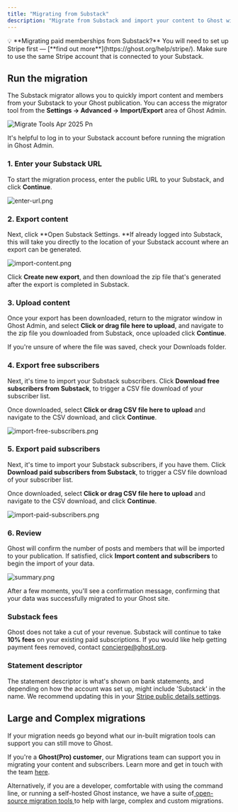 ```yaml
---
title: "Migrating from Substack"
description: "Migrate from Substack and import your content to Ghost with this guide"
---
```


<Tip>
  💡 **Migrating paid memberships from Substack?** You will need to set up Stripe first — [**find out more**](https://ghost.org/help/stripe/). Make sure to use the same Stripe account that is connected to your Substack.
</Tip>

## **Run the migration**

The Substack migrator allows you to quickly import content and members from your Substack to your Ghost publication. You can access the migrator tool from the **Settings → Advanced →** **Import/Export** area of Ghost Admin.

![Migrate Tools Apr 2025 Pn](/images/migrate-tools-apr-2025.png)

It's helpful to log in to your Substack account before running the migration in Ghost Admin.

### **1. Enter your Substack URL**

To start the migration process, enter the public URL to your Substack, and click **Continue**.

![enter-url.png](/images/enter-url.png)

### **2. Export content**

Next, click **Open Substack Settings. **If already logged into Substack, this will take you directly to the location of your Substack account where an export can be generated.

![import-content.png](/images/import-content.png)

Click **Create new export**, and then download the zip file that's generated after the export is completed in Substack.

### **3. Upload content**

Once your export has been downloaded, return to the migrator window in Ghost Admin, and select **Click or drag file here to upload**, and navigate to the zip file you downloaded from Substack, once uploaded click **Continue**.

If you're unsure of where the file was saved, check your Downloads folder.

### **4. Export free subscribers**

Next, it's time to import your Substack subscribers. Click **Download free subscribers from Substack**, to trigger a CSV file download of your subscriber list.

Once downloaded, select **Click or drag CSV file here to upload** and navigate to the CSV download, and click **Continue**.

![import-free-subscribers.png](/images/import-free-subscribers.png)

### **5. Export paid subscribers**

Next, it's time to import your Substack subscribers, if you have them. Click **Download paid subscribers from Substack**, to trigger a CSV file download of your subscriber list.

Once downloaded, select **Click or drag CSV file here to upload** and navigate to the CSV download, and click **Continue**.

![import-paid-subscribers.png](/images/import-paid-subscribers.png)

### **6. Review**

Ghost will confirm the number of posts and members that will be imported to your publication. If satisfied, click **Import content and subscribers** to begin the import of your data.

![summary.png](/images/summary.png)

After a few moments, you'll see a confirmation message, confirming that your data was successfully migrated to your Ghost site.

### **Substack fees**

Ghost does not take a cut of your revenue. Substack will continue to take **10% fees** on your existing paid subscriptions. If you would like help getting payment fees removed, contact [concierge@ghost.org](mailto:concierge@ghost.org).

### **Statement descriptor**

The statement descriptor is what's shown on bank statements, and depending on how the account was set up, might include 'Substack' in the name. We recommend updating this in your [Stripe public details settings](https://dashboard.stripe.com/settings/update/public/support-details).

## Large and Complex migrations

If your migration needs go beyond what our in-built migration tools can support you can still move to Ghost.

If you're a **Ghost(Pro) customer**, our Migrations team can support you in migrating your content and subscribers. Learn more and get in touch with the team [here](https://ghost.org/concierge/).

Alternatively, if you are a developer, comfortable with using the command line, or running a self-hosted Ghost instance, we have a suite of[ open-source migration tools ](https://github.com/TryGhost/migrate)to help with large, complex and custom migrations.